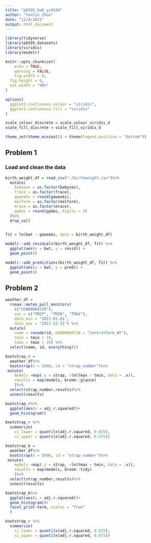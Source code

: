 ```yaml
---
title: "p8105_hw6_yz4184"
author: "Yunlin Zhou"
date: "12/4/2021"
output: html_document
---
```


```r
library(tidyverse)
library(p8105.datasets)
library(viridis)
library(modelr)

knitr::opts_chunk$set(
	echo = TRUE,
	warning = FALSE,
	fig.width = 8, 
  fig.height = 6,
  out.width = "90%"
)

options(
  ggplot2.continuous.colour = "viridis",
  ggplot2.continuous.fill = "viridis"
)

scale_colour_discrete = scale_colour_viridis_d
scale_fill_discrete = scale_fill_viridis_d

theme_set(theme_minimal() + theme(legend.position = "bottom"))
```

## Problem 1

### Load and clean the data

```r
birth_weight_df = read_csv("./birthweight.csv")%>%
  mutate(
    babysex = as.factor(babysex),
    frace = as.factor(frace),
    gaweeks = round(gaweeks),
    malform = as.factor(malform),
    mrace = as.factor(mrace),
    ppbmi = round(ppbmi, digits = 3)
  )%>%
  drop_na()
  
```



```r
fit = lm(bwt ~ gaweeks, data = birth_weight_df)

modelr::add_residuals(birth_weight_df, fit) %>% 
  ggplot(aes(x = bwt, y = resid)) +
  geom_point()

modelr::add_predictions(birth_weight_df, fit) %>% 
  ggplot(aes(x = bwt, y = pred)) +
  geom_point()
```

## Problem 2

```r
weather_df = 
  rnoaa::meteo_pull_monitors(
    c("USW00094728"),
    var = c("PRCP", "TMIN", "TMAX"), 
    date_min = "2017-01-01",
    date_max = "2017-12-31") %>%
  mutate(
    name = recode(id, USW00094728 = "CentralPark_NY"),
    tmin = tmin / 10,
    tmax = tmax / 10) %>%
  select(name, id, everything())
```

```r
bootstrap_r = 
  weather_df%>%
  bootstrap(n = 5000, id = "strap_number")%>%
 mutate(
    models =map(.x = strap, ~lm(tmax ~ tmin, data = .x)),
    results = map(models, broom::glance)
    )%>%
  select(strap_number,results)%>%
  unnest(results)

bootstrap_r%>%
  ggplot(aes(x = adj.r.squared))+
  geom_histogram()

bootstrap_r %>% 
  summarize(
    ci_lower = quantile(adj.r.squared, 0.025), 
    ci_upper = quantile(adj.r.squared, 0.975))

```

```r
bootstrap_b = 
  weather_df%>%
  bootstrap(n = 5000, id = "strap_number")%>%
 mutate(
    models =map(.x = strap, ~lm(tmax ~ tmin, data = .x)),
    results = map(models, broom::tidy)
    )%>%
  select(strap_number,results)%>%
  unnest(results)

bootstrap_b%>%
  ggplot(aes(x = adj.r.squared))+
  geom_histogram()+
  facet_grid(~term, scales = "free"
  )

bootstrap_r %>% 
  summarize(
    ci_lower = quantile(adj.r.squared, 0.025), 
    ci_upper = quantile(adj.r.squared, 0.975))
```

